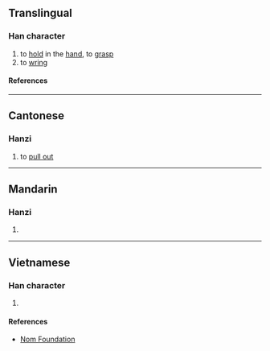 {{character info}}
==Translingual==

===Han character===
{{Han char|rn=64|rad=手|as=12|sn=15|four=|canj=QMUA|ids=⿰扌朁}}

# to [[hold]] in the [[hand]], to [[grasp]]
# to [[wring]]

====References====
{{Han ref|kx=0453.310|dkj=12687|dj=0803.140|hdz=31956.010|uh=648D}}

----

==Cantonese==

===Hanzi===
{{yue-hanzi|jyut=[[cim4]]|y=chim4}}

# to [[pull out]]

----

==Mandarin==

===Hanzi===
{{cmn-hanzi|pin=[[zǎn]] ([[zan3]]), [[xián]] ([[xian2]])|wg=tsan<sup>3</sup>, hsien<sup>2</sup>}}

# {{rfdef|cmn|sort=手12}}

----

==Vietnamese==

===Han character===
{{vi-readings|rs=手12|reading=tròm}}

# {{rfdef|vi|sort=手12}}

====References====
* [http://nomfoundation.org/common/nom_details.php?codepoint=648d Nom Foundation]